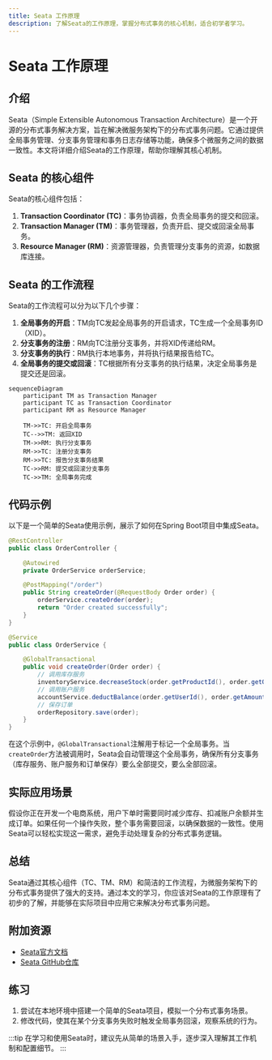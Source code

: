 ```yaml
---
title: Seata 工作原理
description: 了解Seata的工作原理，掌握分布式事务的核心机制，适合初学者学习。
---
```


# Seata 工作原理

## 介绍

Seata（Simple Extensible Autonomous Transaction Architecture）是一个开源的分布式事务解决方案，旨在解决微服务架构下的分布式事务问题。它通过提供全局事务管理、分支事务管理和事务日志存储等功能，确保多个微服务之间的数据一致性。本文将详细介绍Seata的工作原理，帮助你理解其核心机制。

## Seata 的核心组件

Seata的核心组件包括：

1. **Transaction Coordinator (TC)**：事务协调器，负责全局事务的提交和回滚。
2. **Transaction Manager (TM)**：事务管理器，负责开启、提交或回滚全局事务。
3. **Resource Manager (RM)**：资源管理器，负责管理分支事务的资源，如数据库连接。

## Seata 的工作流程

Seata的工作流程可以分为以下几个步骤：

1. **全局事务的开启**：TM向TC发起全局事务的开启请求，TC生成一个全局事务ID（XID）。
2. **分支事务的注册**：RM向TC注册分支事务，并将XID传递给RM。
3. **分支事务的执行**：RM执行本地事务，并将执行结果报告给TC。
4. **全局事务的提交或回滚**：TC根据所有分支事务的执行结果，决定全局事务是提交还是回滚。

```mermaid
sequenceDiagram
    participant TM as Transaction Manager
    participant TC as Transaction Coordinator
    participant RM as Resource Manager

    TM->>TC: 开启全局事务
    TC-->>TM: 返回XID
    TM->>RM: 执行分支事务
    RM->>TC: 注册分支事务
    RM->>TC: 报告分支事务结果
    TC->>RM: 提交或回滚分支事务
    TC->>TM: 全局事务完成
```

## 代码示例

以下是一个简单的Seata使用示例，展示了如何在Spring Boot项目中集成Seata。

```java
@RestController
public class OrderController {

    @Autowired
    private OrderService orderService;

    @PostMapping("/order")
    public String createOrder(@RequestBody Order order) {
        orderService.createOrder(order);
        return "Order created successfully";
    }
}

@Service
public class OrderService {

    @GlobalTransactional
    public void createOrder(Order order) {
        // 调用库存服务
        inventoryService.decreaseStock(order.getProductId(), order.getQuantity());
        // 调用账户服务
        accountService.deductBalance(order.getUserId(), order.getAmount());
        // 保存订单
        orderRepository.save(order);
    }
}
```

在这个示例中，`@GlobalTransactional`注解用于标记一个全局事务。当`createOrder`方法被调用时，Seata会自动管理这个全局事务，确保所有分支事务（库存服务、账户服务和订单保存）要么全部提交，要么全部回滚。

## 实际应用场景

假设你正在开发一个电商系统，用户下单时需要同时减少库存、扣减账户余额并生成订单。如果任何一个操作失败，整个事务需要回滚，以确保数据的一致性。使用Seata可以轻松实现这一需求，避免手动处理复杂的分布式事务逻辑。

## 总结

Seata通过其核心组件（TC、TM、RM）和简洁的工作流程，为微服务架构下的分布式事务提供了强大的支持。通过本文的学习，你应该对Seata的工作原理有了初步的了解，并能够在实际项目中应用它来解决分布式事务问题。

## 附加资源

- [Seata官方文档](https://seata.io/zh-cn/docs/overview/what-is-seata.html)
- [Seata GitHub仓库](https://github.com/seata/seata)

## 练习

1. 尝试在本地环境中搭建一个简单的Seata项目，模拟一个分布式事务场景。
2. 修改代码，使其在某个分支事务失败时触发全局事务回滚，观察系统的行为。

:::tip
在学习和使用Seata时，建议先从简单的场景入手，逐步深入理解其工作机制和配置细节。
:::